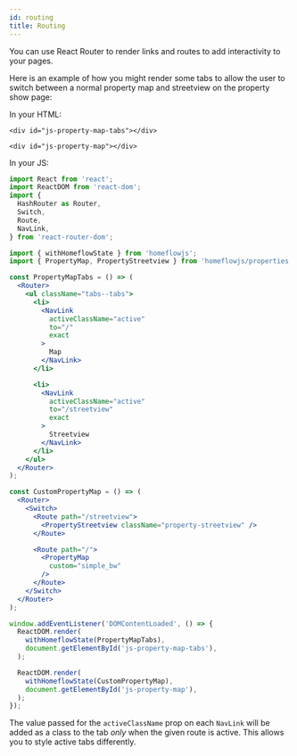 ```yaml
---
id: routing
title: Routing
---
```


You can use React Router to render links and routes to add interactivity to your pages.

Here is an example of how you might render some tabs to allow the user to switch between a normal property map and streetview on the property show page:

In your HTML:

```
<div id="js-property-map-tabs"></div>

<div id="js-property-map"></div>
```

In your JS:

```jsx
import React from 'react';
import ReactDOM from 'react-dom';
import {
  HashRouter as Router,
  Switch,
  Route,
  NavLink,
} from 'react-router-dom';

import { withHomeflowState } from 'homeflowjs';
import { PropertyMap, PropertyStreetview } from 'homeflowjs/properties';

const PropertyMapTabs = () => (
  <Router>
    <ul className="tabs--tabs">
      <li>
        <NavLink
          activeClassName="active"
          to="/"
          exact
        >
          Map
        </NavLink>
      </li>

      <li>
        <NavLink
          activeClassName="active"
          to="/streetview"
          exact
        >
          Streetview
        </NavLink>
      </li>
    </ul>
  </Router>
);

const CustomPropertyMap = () => (
  <Router>
    <Switch>
      <Route path="/streetview">
        <PropertyStreetview className="property-streetview" />
      </Route>

      <Route path="/">
        <PropertyMap
          custom="simple_bw"
        />
      </Route>
    </Switch>
  </Router>
);

window.addEventListener('DOMContentLoaded', () => {
  ReactDOM.render(
    withHomeflowState(PropertyMapTabs),
    document.getElementById('js-property-map-tabs'),
  );

  ReactDOM.render(
    withHomeflowState(CustomPropertyMap),
    document.getElementById('js-property-map'),
  );
});
```

The value passed for the `activeClassName` prop on each `NavLink` will be added as a class to the tab _only_ when the given route is active. This allows you to style active tabs differently.

